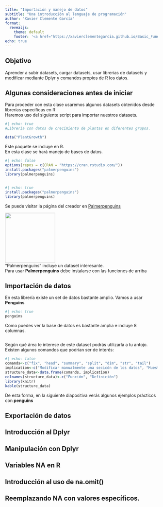 ```yaml
---
title: "Importación y manejo de datos"
subtitle: "Una introducción al lenguaje de programación"
author: "Xavier Clemente García"
format: 
  revealjs:
    theme: default
    footer: '<a href="https://xavierclementegarcia.github.io/Basic_Fundamentals_of_R/" target="_blank">Fundaments Basic R</a>'
echo: true
---
```


## Objetivo {.smaller}

Aprender a subir datasets, cargar datasets, usar librerías de datasets y modificar mediante Dplyr y comandos propios de R los datos. 

## Algunas consideraciones antes de iniciar {.smaller}

Para proceder con esta clase usaremos algunos datasets obtenidos desde librerías específicas en R <br> Haremos uso del siguiente script para importar nuestros datasets.

```r
#| echo: true
#Librería con datos de crecimiento de plantas en diferentes grupos. 

data("PlantGrowth")
```

Este paquete se incluye en R. <br> En esta clase se hará manejo de bases de datos.

```r
#| echo: false
options(repos = c(CRAN = "https://cran.rstudio.com/"))
install.packages("palmerpenguins")
library(palmerpenguins)
```

##  {.smaller}


```r
#| echo: true
install.packages("palmerpenguins")
library(palmerpenguins)
```

Se puede visitar la página del creador en [Palmerpenguins](https://allisonhorst.github.io/palmerpenguins/index.html)

[![](images/logo.png){width="165"}](https://allisonhorst.github.io/palmerpenguins/) <br> 
"Palmerpenguins" incluye un dataset interesante. <br> 
Para usar **Palmerpenguins** debe instalarse con las funciones de arriba


## Importación de datos {.smaller}

En esta librería existe un set de datos bastante amplio. Vamos a usar **Penguins**
```r
#| echo: true
penguins
```
Como puedes ver la base de datos es bastante amplia e incluye 8 columnas. 

## {.smaller}

Según qué área te interese de este dataset podrás utilizarla a tu antojo. Existen algunos comandos que podrían ser de interés: 
```r
#| echo: false
comands<-c("fix", "head", "summary", "split", "dim", "str", "tail")
implication<-c("Modificar manualmente una secicón de los datos", "Muestra las primeras 6 filas de datos", "Genera un resumen estadístico del set de datos", "Puede cortar el set de datos según el orden específico", "Muestra número de filas y columnas", "Da la estructura del dataset", "Muestra las últimas filas del set de datos")
structure_data<-data.frame(comands, implication)
colnames(structure_data)<-c("Función", "Definición")
library(knitr)
kable(structure_data)


```
De esta forma, en la siguiente diapositiva verás algunos ejemplos prácticos con **penguins**

## 


## Exportación de datos

## Introducción al Dplyr

## Manipulación con Dplyr

## Variables NA en R

## Introducción al uso de na.omit()

## Reemplazando NA con valores específicos.

